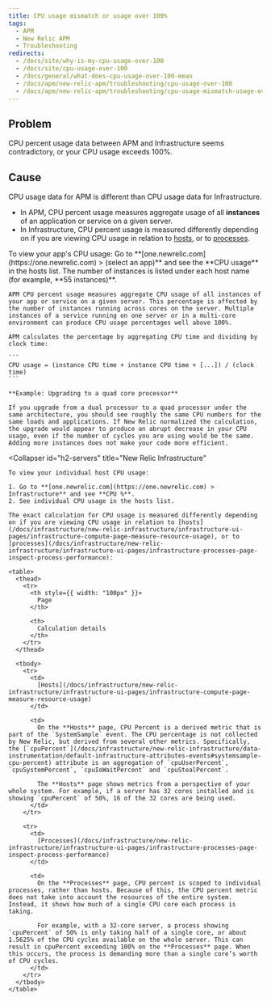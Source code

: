 ```yaml
---
title: CPU usage mismatch or usage over 100%
tags:
  - APM
  - New Relic APM
  - Troubleshooting
redirects:
  - /docs/site/why-is-my-cpu-usage-over-100
  - /docs/site/cpu-usage-over-100
  - /docs/general/what-does-cpu-usage-over-100-mean
  - /docs/apm/new-relic-apm/troubleshooting/cpu-usage-over-100
  - /docs/apm/new-relic-apm/troubleshooting/cpu-usage-mismatch-usage-over-100
---
```


## Problem

CPU percent usage data between APM and Infrastructure seems contradictory, or your CPU usage exceeds 100%.

## Cause

CPU usage data for APM is different than CPU usage data for Infrastructure.

* In APM, CPU percent usage measures aggregate usage of all **instances** of an application or service on a given server.
* In Infrastructure, CPU percent usage is measured differently depending on if you are viewing CPU usage in relation to [hosts](/docs/infrastructure/new-relic-infrastructure/infrastructure-ui-pages/infrastructure-compute-page-measure-resource-usage), or to [processes](/docs/infrastructure/new-relic-infrastructure/infrastructure-ui-pages/infrastructure-processes-page-inspect-process-performance).

<CollapserGroup>
  <Collapser
    id="h2-apps"
    title="New Relic APM"
  >
    To view your app's CPU usage: Go to **[one.newrelic.com](https://one.newrelic.com) > (select an app)** and see the **CPU usage** in the hosts list. The number of instances is listed under each host name (for example, **55 instances)**.

    APM CPU percent usage measures aggregate CPU usage of all instances of your app or service on a given server. This percentage is affected by the number of instances running across cores on the server. Multiple instances of a service running on one server or in a multi-core environment can produce CPU usage percentages well above 100%.

    APM calculates the percentage by aggregating CPU time and dividing by clock time:

    ```
    CPU usage = (instance CPU time + instance CPU time + [...]) / (clock time)
    ```

    **Example: Upgrading to a quad core processor**

    If you upgrade from a dual processor to a quad processor under the same architecture, you should see roughly the same CPU numbers for the same loads and applications. If New Relic normalized the calculation, the upgrade would appear to produce an abrupt decrease in your CPU usage, even if the number of cycles you are using would be the same. Adding more instances does not make your code more efficient.
  </Collapser>

  <Collapser
    id="h2-servers"
    title="New Relic Infrastructure"
  >
    To view your individual host CPU usage:

    1. Go to **[one.newrelic.com](https://one.newrelic.com) > Infrastructure** and see **CPU %**.
    2. See individual CPU usage in the hosts list.

    The exact calculation for CPU usage is measured differently depending on if you are viewing CPU usage in relation to [hosts](/docs/infrastructure/new-relic-infrastructure/infrastructure-ui-pages/infrastructure-compute-page-measure-resource-usage), or to [processes](/docs/infrastructure/new-relic-infrastructure/infrastructure-ui-pages/infrastructure-processes-page-inspect-process-performance):

    <table>
      <thead>
        <tr>
          <th style={{ width: "100px" }}>
            Page
          </th>

          <th>
            Calculation details
          </th>
        </tr>
      </thead>

      <tbody>
        <tr>
          <td>
            [Hosts](/docs/infrastructure/new-relic-infrastructure/infrastructure-ui-pages/infrastructure-compute-page-measure-resource-usage)
          </td>

          <td>
            On the **Hosts** page, CPU Percent is a derived metric that is part of the `SystemSample` event. The CPU percentage is not collected by New Relic, but derived from several other metrics. Specifically, the [`cpuPercent`](/docs/infrastructure/new-relic-infrastructure/data-instrumentation/default-infrastructure-attributes-events#systemsample-cpu-percent) attribute is an aggregation of `cpuUserPercent`, `cpuSystemPercent`, `cpuIoWaitPercent` and `cpuStealPercent`.

            The **Hosts** page shows metrics from a perspective of your whole system. For example, if a server has 32 cores installed and is showing `cpuPercent` of 50%, 16 of the 32 cores are being used.
          </td>
        </tr>

        <tr>
          <td>
            [Processes](/docs/infrastructure/new-relic-infrastructure/infrastructure-ui-pages/infrastructure-processes-page-inspect-process-performance)
          </td>

          <td>
            On the **Processes** page, CPU percent is scoped to individual processes, rather than hosts. Because of this, the CPU percent metric does not take into account the resources of the entire system. Instead, it shows how much of a single CPU core each process is taking.

            For example, with a 32-core server, a process showing `cpuPercent` of 50% is only taking half of a single core, or about 1.5625% of the CPU cycles available on the whole server. This can result in cpuPercent exceeding 100% on the **Processes** page. When this occurs, the process is demanding more than a single core’s worth of CPU cycles.
          </td>
        </tr>
      </tbody>
    </table>
  </Collapser>
</CollapserGroup>
